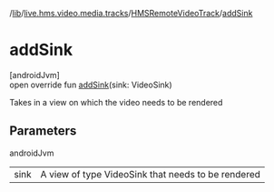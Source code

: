 /[lib](/api-reference/android/v2/home/content)/[live.hms.video.media.tracks](../index)/[HMSRemoteVideoTrack](index)/[addSink](add-sink)

# addSink

[androidJvm]\
open override fun [addSink](add-sink)(sink: VideoSink)

Takes in a view on which the video needs to be rendered

## Parameters

androidJvm

|      |                                                    |
| ---- | -------------------------------------------------- |
| sink | A view of type VideoSink that needs to be rendered |
